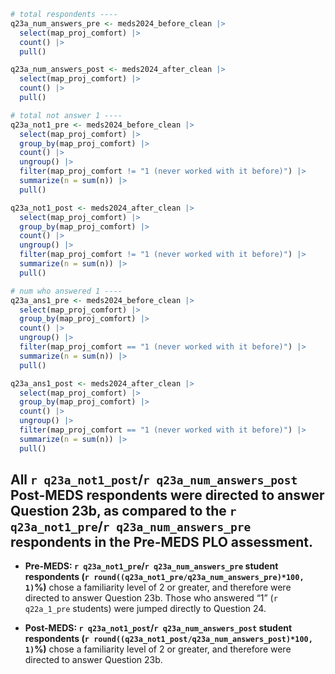 ```r
# total respondents ----
q23a_num_answers_pre <- meds2024_before_clean |> 
  select(map_proj_comfort) |> 
  count() |> 
  pull()

q23a_num_answers_post <- meds2024_after_clean |> 
  select(map_proj_comfort) |> 
  count() |> 
  pull()

# total not answer 1 ----
q23a_not1_pre <- meds2024_before_clean |> 
  select(map_proj_comfort) |> 
  group_by(map_proj_comfort) |>
  count() |>
  ungroup() |> 
  filter(map_proj_comfort != "1 (never worked with it before)") |> 
  summarize(n = sum(n)) |> 
  pull()

q23a_not1_post <- meds2024_after_clean |> 
  select(map_proj_comfort) |> 
  group_by(map_proj_comfort) |>
  count() |>
  ungroup() |> 
  filter(map_proj_comfort != "1 (never worked with it before)") |> 
  summarize(n = sum(n)) |> 
  pull()

# num who answered 1 ----
q23a_ans1_pre <- meds2024_before_clean |> 
  select(map_proj_comfort) |> 
  group_by(map_proj_comfort) |>
  count() |>
  ungroup() |> 
  filter(map_proj_comfort == "1 (never worked with it before)") |> 
  summarize(n = sum(n)) |> 
  pull()

q23a_ans1_post <- meds2024_after_clean |> 
  select(map_proj_comfort) |> 
  group_by(map_proj_comfort) |>
  count() |>
  ungroup() |> 
  filter(map_proj_comfort == "1 (never worked with it before)") |> 
  summarize(n = sum(n)) |> 
  pull()
```

::: {.callout-note}
## All `r q23a_not1_post`/`r q23a_num_answers_post` Post-MEDS respondents were directed to answer Question 23b, as compared to the `r q23a_not1_pre`/`r q23a_num_answers_pre` respondents in the Pre-MEDS PLO assessment.

- **Pre-MEDS: `r q23a_not1_pre`/`r q23a_num_answers_pre` student respondents (`r round((q23a_not1_pre/q23a_num_answers_pre)*100, 1)`%)** chose a familiarity level of 2 or greater, and therefore were directed to answer Question 23b. Those who answered "1" (`r q22a_1_pre` students) were jumped directly to Question 24.

- **Post-MEDS: `r q23a_not1_post`/`r q23a_num_answers_post` student respondents (`r round((q23a_not1_post/q23a_num_answers_post)*100, 1)`%)** chose a familiarity level of 2 or greater, and therefore were directed to answer Question 23b.
:::